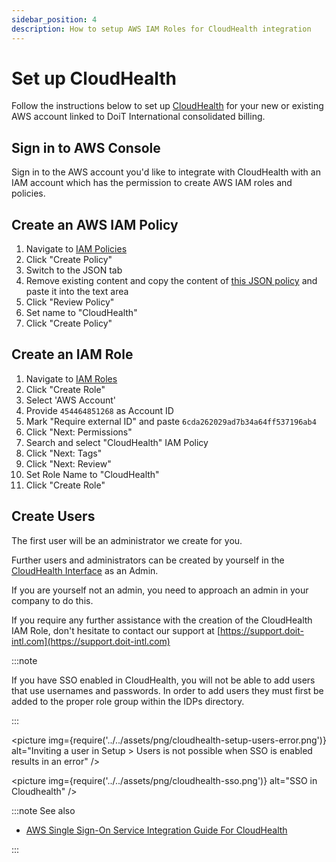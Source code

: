 ```yaml
---
sidebar_position: 4
description: How to setup AWS IAM Roles for CloudHealth integration
---
```


# Set up CloudHealth

Follow the instructions below to set up [CloudHealth](https://www.cloudhealthtech.com) for your new or existing AWS account linked to DoiT International consolidated billing.

## Sign in to AWS Console

Sign in to the AWS account you'd like to integrate with CloudHealth with an IAM account which has the permission to create AWS IAM roles and policies.

## Create an AWS IAM Policy

1. Navigate to [IAM Policies](https://console.aws.amazon.com/iam/home?region=us-east-1#/policies)
2. Click "Create Policy"
3. Switch to the JSON tab
4. Remove existing content and copy the content of [this JSON policy](https://storage.googleapis.com/hello-static-assets/cloudhealth/iam-policy.json) and paste it into the text area
5. Click "Review Policy"
6. Set name to "CloudHealth"
7. Click "Create Policy"

## Create an IAM Role

1. Navigate to [IAM Roles](https://console.aws.amazon.com/iam/home?region=us-east-1#/roles)
2. Click "Create Role"
3. Select 'AWS Account'
4. Provide `454464851268` as Account ID
5. Mark "Require external ID" and paste `6cda262029ad7b34a64ff537196ab4`
6. Click "Next: Permissions"
7. Search and select "CloudHealth" IAM Policy
8. Click "Next: Tags"
9. Click "Next: Review"
10. Set Role Name to "CloudHealth"
11. Click "Create Role"

## Create Users

The first user will be an administrator we create for you.

Further users and administrators can be created by yourself in the [CloudHealth Interface](https://apps.cloudhealthtech.com/users) as an Admin.

If you are yourself not an admin, you need to approach an admin in your company to do this.

If you require any further assistance with the creation of the CloudHealth IAM Role, don't hesitate to contact our support at [https://support.doit-intl.com](https://support.doit-intl.com)

:::note

If you have SSO enabled in CloudHealth, you will not be able to add users that use usernames and passwords. In order to add users they must first be added to the proper role group within the IDPs directory.

:::

<picture
  img={require('../../assets/png/cloudhealth-setup-users-error.png')}
  alt="Inviting a user in Setup > Users is not possible when SSO is enabled results in an error"
/>

<picture
  img={require('../../assets/png/cloudhealth-sso.png')}
  alt="SSO in Cloudhealth"
/>

:::note See also

- [AWS Single Sign-On Service Integration Guide For CloudHealth](https://www.cloudhealthtech.com/blog/aws-single-sign-on-service-integration-guide-for-cloudhealth)

:::
